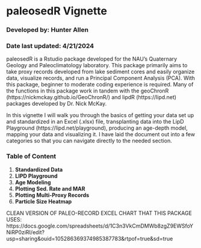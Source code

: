 # paleosedR Vignette

### Developed by: Hunter Allen

### Date last updated: 4/21/2024

paleosedR is a Rstudio package developed for the NAU's Quaternary Geology and Paleoclimatology laboratory. This package primarily aims to take proxy records developed from lake sediment cores and easily organize data, visualize records, and run a Principal Component Analysis (PCA). With this package, beginner to moderate coding experience is required. Many of the functions in this package work in tandem with the geoChronR (https://nickmckay.github.io/GeoChronR/) and lipdR (https://lipd.net) packages developed by Dr. Nick McKay.

In this vignette I will walk you through the basics of getting your data set up and standardized in an Excel (.xlsx) file, transplanting data into the LipD Playground (https://lipd.net/playground), producing an age-depth model, mapping your data and visualizing it. I have laid the document out into a few categories so that you can navigate directly to the needed section.

### Table of Content

  1. **Standardized Data**
  2. **LIPD Playground**
  2. **Age Modeling**
  3. **Plotting Sed. Rate and MAR**
  4. **Plotting Multi-Proxy Records**
  5. **Particle Size Heatmap**

CLEAN VERSION OF PALEO-RECORD EXCEL CHART THAT THIS PACKAGE USES:
https://docs.google.com/spreadsheets/d/1C3n3VkCmDMWb8zgZ9EWSfoYNiRP0ziRI/edit?usp=sharing&ouid=105286369374985387783&rtpof=true&sd=true


